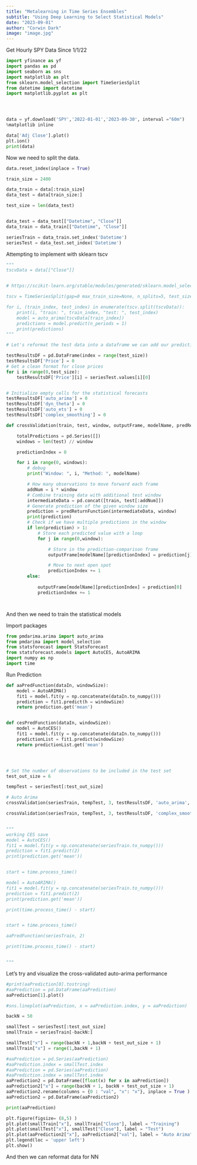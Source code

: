 ```yaml
---
title: "Metalearning in Time Series Ensembles"
subtitle: "Using Deep Learning to Select Statistical Models"
date: "2023-09-01"
author: "Corwin Dark"
image: "image.jpg"
---
```




Get Hourly SPY Data Since 1/1/22
```python
import yfinance as yf
import pandas as pd
import seaborn as sns
import matplotlib as plt
from sklearn.model_selection import TimeSeriesSplit
from datetime import datetime
import matplotlib.pyplot as plt




data = yf.download('SPY','2022-01-01','2023-09-30', interval ="60m")
%matplotlib inline

data['Adj Close'].plot()
plt.ion()
print(data)

```


Now we need to split the data.

``` python
data.reset_index(inplace = True)

```


```python
train_size = 2400

data_train = data[:train_size]
data_test = data[train_size:]

test_size = len(data_test)


data_test = data_test[["Datetime", "Close"]]
data_train = data_train[["Datetime", "Close"]]

seriesTrain = data_train.set_index('Datetime')
seriesTest = data_test.set_index('Datetime')


```


Attempting to implement with sklearn tscv 
```python
"""
tscvData = data[["Close"]]


# https://scikit-learn.org/stable/modules/generated/sklearn.model_selection.TimeSeriesSplit.html

tscv = TimeSeriesSplit(gap=0 max_train_size=None, n_splits=5, test_size=1)

for i, (train_index, test_index) in enumerate(tscv.split(tscvData)):
    print(i, "train: ", train_index, "test: ", test_index)
    model = auto_arima(tscvData[train_index])
    predictions = model.predict(n_periods = 1)
    print(predictions)
"""

```


``` python
# Let's reformat the test data into a dataframe we can add our predictions to

testResultsDF = pd.DataFrame(index = range(test_size))
testResultsDF['Price'] = 0
# Get a clean format for close prices
for i in range(0,test_size):
    testResultsDF['Price'][i] = seriesTest.values[i][0]


# Initialize empty cells for the statistical forecasts
testResultsDF['auto_arima'] = 0
testResultsDF['dyn_theta'] = 0
testResultsDF['auto_ets'] = 0
testResultsDF['complex_smoothing'] = 0

```


``` python
def crossValidation(train, test, window, outputFrame, modelName, predReturnFunction):

    totalPredictions = pd.Series([])
    windows = len(test) // window

    predictionIndex = 0

    for i in range(0, windows):
        # debug
        print("Window: ", i, "Method: ", modelName)

        # How many observations to move forward each frame
        addNum = i * window
        # Combine training data with additional test window
        intermediateData = pd.concat([train, test[:addNum]])
        # Generate prediction of the given window size
        prediction = predReturnFunction(intermediateData, window)
        print(prediction)
        # Check if we have multiple predictions in the window
        if len(prediction) > 1:
            # Store each predicted value with a loop
            for j in range(0,window):

                # Store in the prediction-comparison frame
                outputFrame[modelName][predictionIndex] = prediction[j]

                # Move to next open spot
                predictionIndex += 1 
        else:
            
            outputFrame[modelName][predictionIndex] = prediction[0]
            predictionIndex += 1




```

And then we need to train the statistical models


Import packages
```python
from pmdarima.arima import auto_arima
from pmdarima import model_selection
from statsforecast import StatsForecast
from statsforecast.models import AutoCES, AutoARIMA
import numpy as np
import time
```

Run Prediction
```python

def aaPredFunction(dataIn, windowSize):
    model = AutoARIMA()
    fit1 = model.fit(y = np.concatenate(dataIn.to_numpy()))
    prediction = fit1.predict(h = windowSize)
    return prediction.get('mean')


def cesPredFunction(dataIn, windowSize):
    model = AutoCES()
    fit1 = model.fit(y = np.concatenate(dataIn.to_numpy()))
    predictionList = fit1.predict(windowSize)
    return predictionList.get('mean')




# Set the number of observations to be included in the test set
test_out_size = 6

tempTest = seriesTest[:test_out_size]

# Auto Arima
crossValidation(seriesTrain, tempTest, 3, testResultsDF, 'auto_arima', aaPredFunction)

crossValidation(seriesTrain, tempTest, 3, testResultsDF, 'complex_smoothing', cesPredFunction)


"""
working CES save
model = AutoCES()
fit1 = model.fit(y = np.concatenate(seriesTrain.to_numpy()))
prediction = fit1.predict(2)
print(prediction.get('mean'))


start = time.process_time()

model = AutoARIMA()
fit1 = model.fit(y = np.concatenate(seriesTrain.to_numpy()))
prediction = fit1.predict(2)
print(prediction.get('mean'))

print(time.process_time() - start)


start = time.process_time()

aaPredFunction(seriesTrain, 2)

print(time.process_time() - start)


"""
```


Let's try and visualize the cross-validated auto-arima performance

``` python
#print(aaPrediction[0].tostring)
#aaPrediction = pd.DataFrame(aaPrediction)
aaPrediction[1].plot()

#sns.lineplot(aaPrediction, x = aaPrediction.index, y = aaPrediction)
```


```python

backN = 50

smallTest = seriesTest[:test_out_size]
smallTrain = seriesTrain[-backN:]

smallTest["x"] = range(backN + 1,backN + test_out_size + 1)
smallTrain["x"] = range(1,backN + 1)

#aaPrediction = pd.Series(aaPrediction)
#aaPrediction.index = smallTest.index
#aaPrediction = pd.Series(aaPrediction)
#aaPrediction.index = smallTest.index
aaPrediction2 = pd.DataFrame([float(x) for x in aaPrediction])
aaPrediction2["x"] = range(backN + 1, backN + test_out_size + 1)
aaPrediction2.rename(columns = {0 : "val", "x": "x"}, inplace = True )
aaPrediction2 = pd.DataFrame(aaPrediction2)

print(aaPrediction)

plt.figure(figsize= (8,5) )
plt.plot(smallTrain["x"], smallTrain["Close"], label = "Training")
plt.plot(smallTest["x"], smallTest["Close"], label = "Test")
plt.plot(aaPrediction2["x"], aaPrediction2["val"], label = "Auto Arima")
plt.legend(loc = 'upper left')
plt.show()
```



And then we can reformat data for NN










